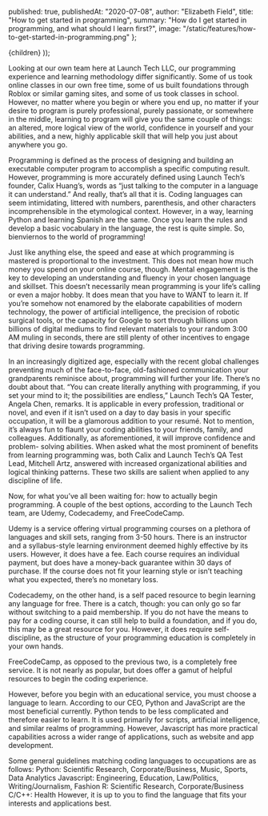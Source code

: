 
  published: true,
  publishedAt: "2020-07-08",
  author: "Elizabeth Field",
  title: "How to get started in programming",
  summary: "How do I get started in programming, and what should I learn first?",
  image: "/static/features/how-to-get-started-in-programming.png"
};

  <BlogPost path={router.pathname} meta={meta}>
    {children}
  </BlogPost>
));

Looking at our own team here at Launch Tech LLC, our programming experience and learning methodology differ significantly. Some of us took online classes in our own free time, some of us built foundations through Roblox or similar gaming sites, and some of us took classes in school. However, no matter where you begin or where you end up, no matter if your desire to program is purely professional, purely passionate, or somewhere in the middle, learning to program will give you the same couple of things: an altered, more logical view of the world, confidence in yourself and your abilities, and a new, highly applicable skill that will help you just about anywhere you go.

Programming is defined as the process of designing and building an executable computer program to accomplish a specific computing result. However, programming is more accurately defined using Launch Tech’s founder, Calix Huang’s, words as “just talking to the computer in a language it can understand.” And really, that’s all that it is. Coding languages can seem intimidating, littered with numbers, parenthesis, and other characters incomprehensible in the etymological context. However, in a way, learning Python and learning Spanish are the same. Once you learn the rules and develop a basic vocabulary in the language, the rest is quite simple. So, bienviernos to the world of programming!

Just like anything else, the speed and ease at which programming is mastered is proportional to the investment. This does not mean how much money you spend on your online course, though. Mental engagement is the key to developing an understanding and fluency in your chosen language and skillset. This doesn’t necessarily mean programming is your life’s calling or even a major hobby. It does mean that you have to WANT to learn it. If you’re somehow not enamored by the elaborate capabilities of modern technology, the power of artificial intelligence, the precision of robotic surgical tools, or the capacity for Google to sort through billions upon billions of digital mediums to find relevant materials to your random 3:00 AM muling in seconds, there are still plenty of other incentives to engage that driving desire towards programming.

In an increasingly digitized age, especially with the recent global challenges preventing much of the face-to-face, old-fashioned communication your grandparents reminisce about, programming will further your life. There’s no doubt about that. “You can create literally anything with programming, if you set your mind to it; the possibilities are endless,” Launch Tech’s QA Tester, Angela Chen, remarks. It is applicable in every profession, traditional or novel, and even if it isn’t used on a day to day basis in your specific occupation, it will be a glamorous addition to your resumé. Not to mention, it’s always fun to flaunt your coding abilities to your friends, family, and colleagues. Additionally, as aforementioned, it will improve confidence and problem- solving abilities. When asked what the most prominent of benefits from learning programming was, both Calix and Launch Tech’s QA Test Lead, Mitchell Artz, answered with increased organizational abilities and logical thinking patterns. These two skills are salient when applied to any discipline of life.

Now, for what you’ve all been waiting for: how to actually begin programming. A couple of the best options, according to the Launch Tech team, are Udemy, Codecademy, and FreeCodeCamp.

Udemy is a service offering virtual programming courses on a plethora of languages and skill sets, ranging from 3-50 hours. There is an instructor and a syllabus-style learning environment deemed highly effective by its users. However, it does have a fee. Each course requires an individual payment, but does have a money-back guarantee within 30 days of purchase. If the course does not fit your learning style or isn’t teaching what you expected, there’s no monetary loss.

Codecademy, on the other hand, is a self paced resource to begin learning any language for free. There is a catch, though: you can only go so far without switching to a paid membership. If you do not have the means to pay for a coding course, it can still help to build a foundation, and if you do, this may be a great resource for you. However, it does require self-discipline, as the structure of your programming education is completely in your own hands.

FreeCodeCamp, as opposed to the previous two, is a completely free service. It is not nearly as popular, but does offer a gamut of helpful resources to begin the coding experience.

However, before you begin with an educational service, you must choose a language to learn. According to our CEO, Python and JavaScript are the most beneficial currently. Python tends to be less complicated and therefore easier to learn. It is used primarily for scripts, artificial intelligence, and similar realms of programming. However, Javascript has more practical capabilities across a wider range of applications, such as website and app development.

Some general guidelines matching coding languages to occupations are as follows:
Python: Scientific Research, Corporate/Business, Music, Sports, Data Analytics
Javascript: Engineering, Education, Law/Politics, Writing/Journalism, Fashion
R: Scientific Research, Corporate/Business
C/C++: Health
However, it is up to you to find the language that fits your interests and applications best.
